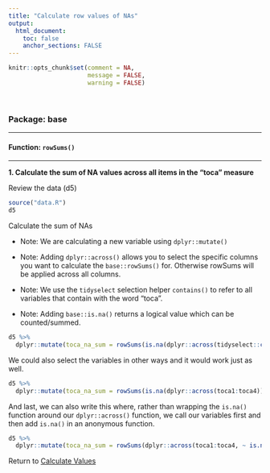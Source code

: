 ```yaml
---
title: "Calculate row values of NAs"
output: 
  html_document:
    toc: false
    anchor_sections: FALSE
---
```


```r
knitr::opts_chunk$set(comment = NA,
                      message = FALSE,
                      warning = FALSE)
```

<br>

### Package: base

---

#### Function: `rowSums()`

---

**1\. Calculate the sum of NA values across all items in the "toca" measure**

Review the data (d5)

```r

source("data.R")
d5

```

Calculate the sum of NAs

* Note: We are calculating a new variable using `dplyr::mutate()`

* Note: Adding `dplyr::across()` allows you to select the specific columns you want to calculate the `base::rowSums()` for. Otherwise rowSums will be applied across all columns.

* Note: We use the `tidyselect` selection helper `contains()` to refer to all variables that contain with the word "toca".

* Note: Adding `base::is.na()` returns a logical value which can be counted/summed.

```r

d5 %>% 
  dplyr::mutate(toca_na_sum = rowSums(is.na(dplyr::across(tidyselect::contains("toca")))))

```

We could also select the variables in other ways and it would work just as well.

```r

d5 %>% 
  dplyr::mutate(toca_na_sum = rowSums(is.na(dplyr::across(toca1:toca4))))

```

And last, we can also write this where, rather than wrapping the `is.na()` function around our `dplyr::across()` function, we call our variables first and then add `is.na()` in an anonymous function.

```r

d5 %>%
  dplyr::mutate(toca_na_sum = rowSums(dplyr::across(toca1:toca4, ~ is.na(.))))

```


Return to [Calculate Values](https://github.com/Cghlewis/data-wrangling-functions/wiki/Calculate-Values)
